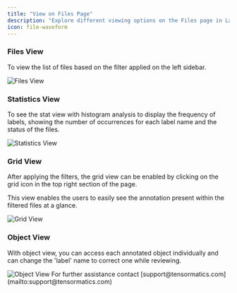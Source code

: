 ```yaml
---
title: "View on Files Page"
description: "Explore different viewing options on the Files page in Labellerr, including Files View, Statistics View, Grid View, and Object View."
icon: file-waveform
---
```


### Files View

To view the list of files based on the filter applied on the left sidebar.

<Frame>
  <img src="https://d24lr4zqs1tgqh.cloudfront.net/ce9cecc4-5509-4132-9ddf-6534c2280eb6.jpg" alt="Files View" />
</Frame>

### Statistics View

To see the stat view with histogram analysis to display the frequency of labels, showing the number of occurrences for each label name and the status of the files.

<Frame>
  <img src="https://d24lr4zqs1tgqh.cloudfront.net/7db5b1b6-54ad-4997-be57-904af948d3a5.jpg" alt="Statistics View" />
</Frame>

### Grid View

After applying the filters, the grid view can be enabled by clicking on the grid icon in the top right section of the page.

This view enables the users to easily see the annotation present within the filtered files at a glance.

<Frame>
  <img src="https://d24lr4zqs1tgqh.cloudfront.net/7dd25ae1-d952-4448-ab24-d874f37bef31.jpg" alt="Grid View" />
</Frame>

### Object View

With object view, you can access each annotated object individually and can change the 'label' name to correct one while reviewing.

<Frame>
  <img src="https://d24lr4zqs1tgqh.com/0e23cdcb-20dd-476e-9e06-f534cf28890e.jpg" alt="Object View" />
</Frame>

<Note>
For further assistance contact [support@tensormatics.com](mailto:support@tensormatics.com)
</Note>
